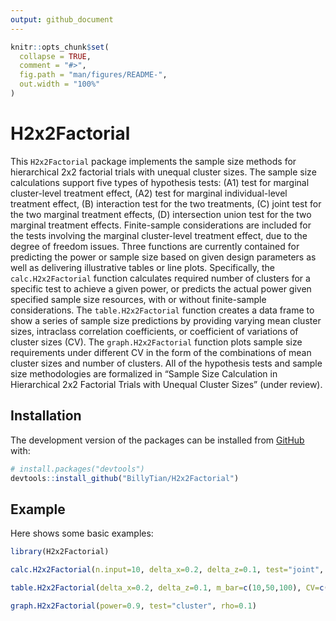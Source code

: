 ```yaml
---
output: github_document
---
```


<!-- README.md is generated from README.Rmd. Please edit that file -->

```r
knitr::opts_chunk$set(
  collapse = TRUE,
  comment = "#>",
  fig.path = "man/figures/README-",
  out.width = "100%"
)
```

# H2x2Factorial

<!-- badges: start -->
<!-- badges: end -->

This `H2x2Factorial` package implements the sample size methods for hierarchical 2x2 factorial trials with unequal cluster sizes. The sample size calculations support five types of hypothesis tests: (A1) test for marginal cluster-level treatment effect, (A2) test for marginal individual-level treatment effect, (B) interaction test for the two treatments, (C) joint test for the two marginal treatment effects, (D) intersection union test for the two marginal treatment effects. Finite-sample considerations are included for the tests involving the marginal cluster-level treatment effect, due to the degree of freedom issues. Three functions are currently contained for predicting the power or sample size based on given design parameters as well as delivering illustrative tables or line plots. Specifically, the `calc.H2x2Factorial` function calculates required number of clusters for a specific test to achieve a given power, or predicts the actual power given specified sample size resources, with or without finite-sample considerations. The `table.H2x2Factorial` function creates a data frame to show a series of sample size predictions by providing varying mean cluster sizes, intraclass correlation coefficients, or coefficient of variations of cluster sizes (CV). The `graph.H2x2Factorial` function plots sample size requirements under different CV in the form of the combinations of mean cluster sizes and number of clusters. All of the hypothesis tests and sample size methodologies are formalized in "Sample Size Calculation in Hierarchical 2x2 Factorial Trials with Unequal Cluster Sizes" (under review).

## Installation

The development version of the packages can be installed from [GitHub](https://github.com/) with:

``` r
# install.packages("devtools")
devtools::install_github("BillyTian/H2x2Factorial")
```

## Example

Here shows some basic examples:

```r
library(H2x2Factorial)

calc.H2x2Factorial(n.input=10, delta_x=0.2, delta_z=0.1, test="joint", correction=T, seed.mix=123456, CV=0.38, rho=0.1)

table.H2x2Factorial(delta_x=0.2, delta_z=0.1, m_bar=c(10,50,100), CV=c(0, 0.3, 0.5), rho=c(0.01, 0.1), test="cluster")

graph.H2x2Factorial(power=0.9, test="cluster", rho=0.1)
```
